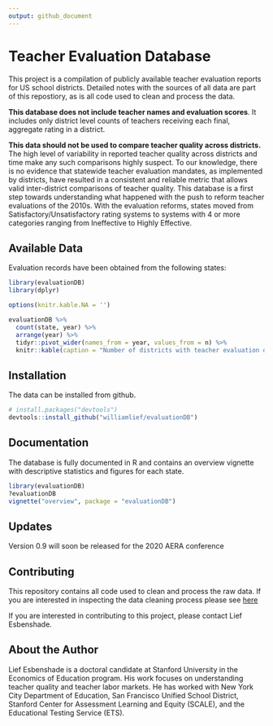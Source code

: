```yaml
---
output: github_document
---
```


<!-- README.md is generated from README.Rmd. Please edit that file -->

# Teacher Evaluation Database

This project is a compilation of publicly available teacher evaluation reports for US school districts. Detailed notes with the sources of all data are part of this repostiory, as is all code used to clean and process the data. 

**This database does not include teacher names and evaluation scores**. 
It includes only district level counts of teachers receiving each final, aggregate rating in a district. 

**This data should not be used to compare teacher quality across districts.** 
The high level of variability in reported teacher quality across districts and time make any such comparisons highly suspect. 
To our knowledge, there is no evidence that statewide teacher evaluation mandates, as implemented by districts, have resulted in a consistent and reliable metric that allows valid inter-district comparisons of teacher quality. 
This database is a first step towards understanding what happened with the push to reform teacher evaluations of the 2010s. 
With the evaluation reforms, states moved from Satisfactory/Unsatisfactory rating systems to systems with 4 or more categories ranging from Ineffective to Highly Effective.

## Available Data
Evaluation records have been obtained from the following states:

```r
library(evaluationDB)
library(dplyr)
```


```r
options(knitr.kable.NA = '')

evaluationDB %>% 
  count(state, year) %>% 
  arrange(year) %>% 
  tidyr::pivot_wider(names_from = year, values_from = n) %>% 
  knitr::kable(caption = "Number of districts with teacher evaluation data by state and year")

```

##  Installation

The data can be installed from github. 

``` r
# install.packages("devtools")
devtools::install_github("williamlief/evaluationDB")
```

## Documentation

The database is fully documented in R and contains an overview vignette with descriptive statistics and figures for each state.

``` r
library(evaluationDB)
?evaluationDB
vignette("overview", package = "evaluationDB")
```

## Updates

Version 0.9 will soon be released for the 2020 AERA conference

## Contributing

This repository contains all code used to clean and process the raw data. 
If you are interested in inspecting the data cleaning process please see [here](https://github.com/williamlief/evaluationDB/tree/master/data-raw)

If you are interested in contributing to this project, please contact Lief Esbenshade.

## About the Author
Lief Esbenshade is a doctoral candidate at Stanford University in the Economics of Education program. His work focuses on understanding teacher quality and teacher labor markets. He has worked with New York City Department of Education, San Francisco Unified School District, Stanford Center for Assessment Learning and Equity (SCALE), and the Educational Testing Service (ETS).


